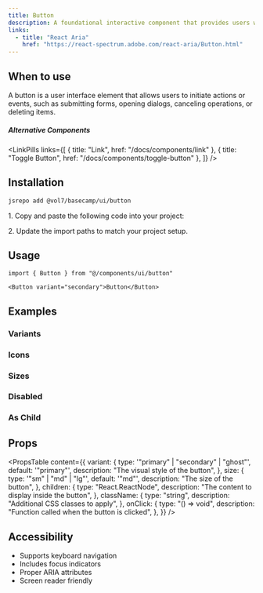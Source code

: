 ```yaml
---
title: Button
description: A foundational interactive component that provides users with a clear way to trigger actions and navigate through interfaces.
links:
  - title: "React Aria"
    href: "https://react-spectrum.adobe.com/react-aria/Button.html"
---
```


<ComponentPreview component="button" example="demo" />

## When to use

A button is a user interface element that allows users to initiate actions or events, such as submitting forms, opening dialogs, canceling operations, or deleting items.

##### Alternative Components

<LinkPills
  links={[
    { title: "Link", href: "/docs/components/link" },
    { title: "Toggle Button", href: "/docs/components/toggle-button" },
  ]}
/>

## Installation

<CodeTabs>

<CodeTabsContent id="cli">

```bash
jsrepo add @vol7/basecamp/ui/button
```

</CodeTabsContent>

<CodeTabsContent id="manual">

<Steps>

<Step>1. Copy and paste the following code into your project:</Step>

<SourceCode src="ui/button/index" filename="components/ui/button/index.tsx" />

<SourceCode
  src="ui/button/variants"
  filename="components/ui/button/variants.tsx"
/>

<SourceCode src="ui/button/types" filename="components/ui/button/types.ts" />

<Step>2. Update the import paths to match your project setup.</Step>

</Steps>

</CodeTabsContent>

</CodeTabs>

## Usage

```tsx
import { Button } from "@/components/ui/button"
```

```tsx
<Button variant="secondary">Button</Button>
```

## Examples

### Variants

<ComponentPreview component="button" example="variants" />

### Icons

<ComponentPreview component="button" example="icon" />

### Sizes

<ComponentPreview component="button" example="sizes" />

### Disabled

<ComponentPreview component="button" example="disabled" />

### As Child

<ComponentPreview component="button" example="as-child" />

## Props

<PropsTable
  content={{
    variant: {
      type: '"primary" | "secondary" | "ghost"',
      default: '"primary"',
      description: "The visual style of the button",
    },
    size: {
      type: '"sm" | "md" | "lg"',
      default: '"md"',
      description: "The size of the button",
    },
    children: {
      type: "React.ReactNode",
      description: "The content to display inside the button",
    },
    className: {
      type: "string",
      description: "Additional CSS classes to apply",
    },
    onClick: {
      type: "() => void",
      description: "Function called when the button is clicked",
    },
  }}
/>

## Accessibility

- Supports keyboard navigation
- Includes focus indicators
- Proper ARIA attributes
- Screen reader friendly
